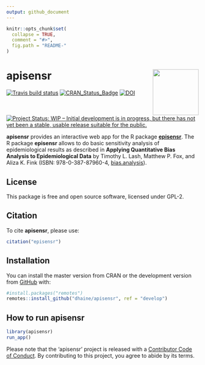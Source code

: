 ```yaml
---
output: github_document
---
```


<!-- README.md is generated from README.Rmd. Please edit that file -->

```r
knitr::opts_chunk$set(
  collapse = TRUE,
  comment = "#>",
  fig.path = "README-"
)
```

# apisensr  <img src="man/figures/logo.png" align="right" width=120 />

<!-- badges: start -->

[![Travis build
status](https://travis-ci.org/dhaine/apisensr.svg?branch=master)](https://travis-ci.org/dhaine/apisensr)
[![CRAN_Status_Badge](http://www.r-pkg.org/badges/version/apisensr)](https://cran.r-project.org/package=apisensr)
[![DOI](https://zenodo.org/badge/XXXXXXX.svg)](https://doi.org/10.XXXX/zenodo.XXXXXX)
[![Project Status: WIP – Initial development is in progress, but there has not yet been a stable, usable release suitable for the public.](https://www.repostatus.org/badges/latest/wip.svg)](https://www.repostatus.org/#wip)

<!-- badges: end -->

**apisensr** provides an interactive web app for the R package
[**episensr**](https://cran.r-project.org/package=episensr).
The R package **episensr** allows to do basic sensitivity analysis of
epidemiological results as described in **Applying Quantitative Bias Analysis to
Epidemiological Data** by Timothy L. Lash, Matthew P. Fox, and Aliza K. Fink
(ISBN: 978-0-387-87960-4,
[bias.analysis](https://sites.google.com/site/biasanalysis/)).

## License

This package is free and open source software, licensed under GPL-2.

## Citation

To cite **apisensr**, please use:

```r
citation("episensr")
```

## Installation

You can install the master version from CRAN or the development version from
[GitHub](https://github.com/dhaine/apisensr) with:

```r
#install.packages("remotes")
remotes::install_github("dhaine/apisensr", ref = "develop")
```

## How to run apisensr

```r
library(apisensr)
run_app()
```

Please note that the 'apisensr' project is released with a
[Contributor Code of Conduct](CODE_OF_CONDUCT.md).
By contributing to this project, you agree to abide by its terms.
